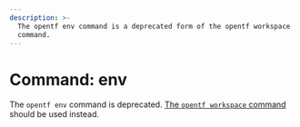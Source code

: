 ```yaml
---
description: >-
  The opentf env command is a deprecated form of the opentf workspace
  command.
---
```


# Command: env

The `opentf env` command is deprecated.
[The `opentf workspace` command](/opentf/cli/commands/workspace)
should be used instead.
